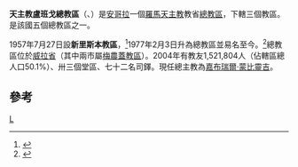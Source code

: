 {{Infobox Roman Catholic diocese
|Roman Catholic Diocese of = 天主教盧班戈總教區
|Latin name of diocese = Archidioecesis Lubangensis
|image = 
|caption =
|location = [[安哥拉|安哥拉]]
|territory = [[威拉省|威拉省]]
|population = 1,521,804
|rite = 拉丁禮
|patron =
|province =
|established = 1955年
|cathedral = [[聖若瑟主教座堂_(萬博)|聖若瑟主教座堂]]
|co-cathedral =
|leadership = 總主教
|website =
|教宗 =
|metropolitan = 嘉布瑞爾·蒙比靈吉
|ordinary =  
|coadjutor bishop =
|auxiliary =
}}
'''天主教盧班戈總教區'''（{{lang-la|Archidioecesis Lubangensis}}、{{lang-pt|Arquidiocese de Lubango}}）是[[安哥拉|安哥拉]]一個[[羅馬天主教|羅馬天主教]]教省[[總教區|總教區]]，下轄三個教區。是該國五個總教區之一。

1957年7月27日設'''新里斯本教區'''，<ref>{{cite journal
|journal=[[宗座公報|宗座公報]]
|publisher=梵蒂岡出版社
|date=1955年
|volume=47
|title=''Ad Christi evangelium''
|page=14
|url=http://www.vatican.va/archive/aas/documents/AAS%2047%20%5B1955%5D%20-%20ocr.pdf
|access-date=2013-07-07
|archive-date=2020-02-02
|archive-url=https://web.archive.org/web/20200202032807/http://www.vatican.va/archive/aas/documents/AAS%2047%20%5B1955%5D%20-%20ocr.pdf
|dead-url=no
}}</ref>1977年2月3日升為總教區並易名至今。<ref>{{cite journal
|journal=[[宗座公報|宗座公報]]
|publisher=梵蒂岡出版社
|date=1977年
|volume=807
|title=''Qui divino consilio''
|page=138
|url=http://www.vatican.va/archive/aas/documents/AAS%2069%20%5B1977%5D%20-%20ocr.pdf
|access-date=2013-07-07
|archive-date=2010-03-27
|archive-url=https://web.archive.org/web/20100327065635/http://www.vatican.va/archive/aas/documents/AAS%2069%20%5B1977%5D%20-%20ocr.pdf
|dead-url=no
}}</ref>總教區位於[[威拉省|威拉省]]（其中兩市屬[[天主教梅農蓋教區|梅農蓋教區]]）。2004年有教友1,521,804人（佔轄區總人口50.1%）、卅三個堂區、七十二名司鐸。現任總主教為[[嘉布瑞爾·蒙比靈吉|嘉布瑞爾·蒙比靈吉]]。

==參考==
{{reflist}}
{{安哥拉暨聖多美主教團}}
[[Category:安哥拉天主教教區|L]]